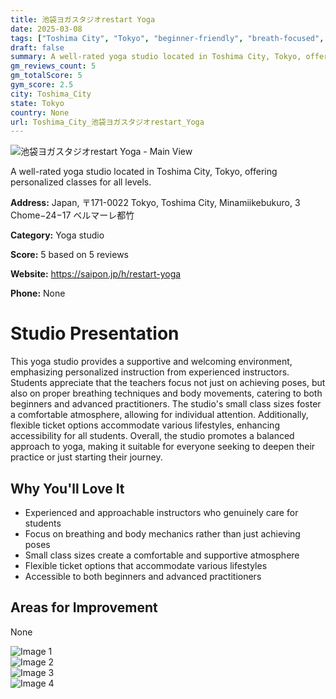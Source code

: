 ```yaml
---
title: 池袋ヨガスタジオrestart Yoga
date: 2025-03-08
tags: ["Toshima City", "Tokyo", "beginner-friendly", "breath-focused", "supportive atmosphere", "small class size", "Toshima City"]  
draft: false
summary: A well-rated yoga studio located in Toshima City, Tokyo, offering personalized classes for all levels.
gm_reviews_count: 5
gm_totalScore: 5
gym_score: 2.5
city: Toshima_City
state: Tokyo
country: None
url: Toshima_City_池袋ヨガスタジオrestart_Yoga
---
```


<div className="aspect-[16/9] relative my-8">
  <img 
    src="https://lh5.googleusercontent.com/p/AF1QipOmxygyuWsfUrKajIJPZkhpT1Ctt1HeYz1z188h=w1920-h1080-k-no"
    alt="池袋ヨガスタジオrestart Yoga - Main View"
    className="object-cover absolute inset-0 w-full h-full rounded-lg"
  />
</div>

A well-rated yoga studio located in Toshima City, Tokyo, offering personalized classes for all levels.

**Address:** Japan, 〒171-0022 Tokyo, Toshima City, Minamiikebukuro, 3 Chome−24−17 ベルマーレ都竹

**Category:** Yoga studio

**Score:** 5 based on 5 reviews

**Website:** https://saipon.jp/h/restart-yoga

**Phone:** None

# Studio Presentation

This yoga studio provides a supportive and welcoming environment, emphasizing personalized instruction from experienced instructors. Students appreciate that the teachers focus not just on achieving poses, but also on proper breathing techniques and body movements, catering to both beginners and advanced practitioners. The studio's small class sizes foster a comfortable atmosphere, allowing for individual attention. Additionally, flexible ticket options accommodate various lifestyles, enhancing accessibility for all students. Overall, the studio promotes a balanced approach to yoga, making it suitable for everyone seeking to deepen their practice or just starting their journey.



## Why You'll Love It

- Experienced and approachable instructors who genuinely care for students
- Focus on breathing and body mechanics rather than just achieving poses
- Small class sizes create a comfortable and supportive atmosphere
- Flexible ticket options that accommodate various lifestyles
- Accessible to both beginners and advanced practitioners

## Areas for Improvement

None

<div className="grid grid-cols-1 xl:grid-cols-2 gap-4 my-8">
<div className="aspect-[4/3] relative"><img src="https://lh3.googleusercontent.com/p/AF1QipPPFlVpURqF8EN5aIQBqgF9-TnPuQ7A98NnRJll=w1920-h1080-k-no" alt="Image 1" className="object-cover absolute inset-0 w-full h-full rounded-lg" /></div>
<div className="aspect-[4/3] relative"><img src="https://lh3.googleusercontent.com/p/AF1QipOyr-I98DxxhqJYdFZNqd61fiGrdVCi_ZEP8eHb=w1920-h1080-k-no" alt="Image 2" className="object-cover absolute inset-0 w-full h-full rounded-lg" /></div>
<div className="aspect-[4/3] relative"><img src="https://lh5.googleusercontent.com/p/AF1QipN5xTW0Vgi-VXOErYdDQzKVBQU0lRFHhV17l7cR=w1920-h1080-k-no" alt="Image 3" className="object-cover absolute inset-0 w-full h-full rounded-lg" /></div>
<div className="aspect-[4/3] relative"><img src="https://lh5.googleusercontent.com/p/AF1QipOn8tJHut2hDRNMl3BQzfRozzkSgc4irqJ8-UZE=w1920-h1080-k-no" alt="Image 4" className="object-cover absolute inset-0 w-full h-full rounded-lg" /></div>
</div>